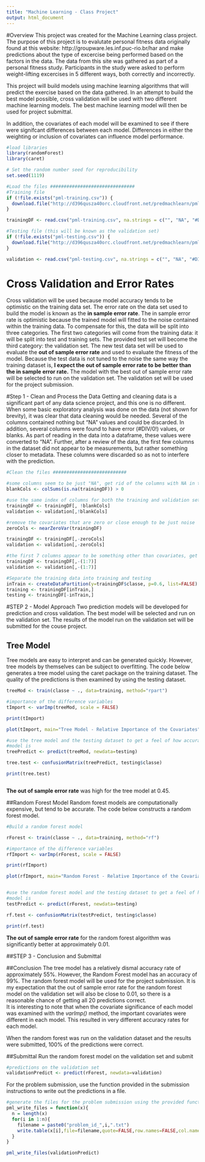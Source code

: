 ```yaml
---
title: "Machine Learning - Class Project"
output: html_document
---
```


#Overview
This project was created for the Machine Learning class project. The purpose of this project is to evalutate personal fitness data
originally found at this website: http://groupware.les.inf.puc-rio.br/har and make predictions about the type of excercise being performed
based on the factors in the data. The data from this site was gathered as part of a personal fitness
study. Participants in the study were asked to perform weight-lifting excercises in 5 different ways, both correctly and incorrectly.  

This project will build models using machine learning algorithms that 
will predict the exercise based on the data gathered. In an attempt to build the best model possible, cross validation will be used
with two different machine learning models. The best machine learning model will then be used for project submittal.

In addition, the covariates of each model will be examined to see if there were signifcant differences between each model.
Differences in either the weighting or inclusion of covariates can influence model performance.  


```r
#load libraries
library(randomForest)
library(caret)

```

```r
# Set the random number seed for reproducibility
set.seed(1119)

#Load the files ###############################
#Training file
if (!file.exists("pml-training.csv")) {
  download.file("http://d396qusza40orc.cloudfront.net/predmachlearn/pml-training.csv", destfile="pml-training.csv")
}

trainingDF <- read.csv("pml-training.csv", na.strings = c("", "NA", "#DIV/0!"))

#Testing file (this will be known as the validation set)
if (!file.exists("pml-testing.csv")) {
  download.file("http://d396qusza40orc.cloudfront.net/predmachlearn/pml-testing.csv", destfile="pml-testing.csv")
}

validation <- read.csv("pml-testing.csv", na.strings = c("", "NA", "#DIV/0!"))

```

# Cross Validation and Error Rates
Cross validation will be used because model accuracy tends to be optimistic on the training data set.
The error rate on the data set used to build the model is known as the **in sample error rate**.
The in sample error rate is optimistic because the trained model will fitted to the noise contained within the training data.
To compensate for this, the data will be split into three categories. The first two categories will come from the training data:
it will be split into test and training sets. The provided test set will become the third category: the validation set. 
The new test data set will be used to evaluate the **out of sample error rate** and used to evaluate the fitness of the model.
Because the test data is not tuned to the noise the same way the training dataset is, **I expect the out of sample error rate to be better than the in sample error rate.**
The model with the best out of sample error rate will be selected to run on the validation set.
The validation set will be used for the project submission.


#Step 1 - Clean and Process the Data
Getting and cleaning data is a significant part of any data science project, and this one is no different. When some basic
exploratory analysis was done on the data (not shown for brevity), it was clear that data cleaning would be needed.
Several of the columns contained nothing but "NA" values and could be discarded. In addition, several columns were found to have
error (#DIV/0!) values, or blanks. As part of reading in the data into a dataframe, these values were converted to "NA".
Further, after a review of the data, the first few columns in the dataset did not appear to be measurements, but rather something
closer to metadata. These columns were discarded so as not to interfere with the prediction.

```{r]}
#Clean the files ###########################

#some columns seem to be just "NA", get rid of the columns with NA in them
blankCols <- colSums(is.na(trainingDF)) > 0

#use the same index of columns for both the training and validation sets so we are consistent
trainingDF <- trainingDF[, !blankCols]
validation <- validation[,!blankCols]

#remove the covariates that are zero or close enough to be just noise
zeroCols <- nearZeroVar(trainingDF)

trainingDF <- trainingDF[,-zeroCols]
validation <- validation[,-zeroCols]

#the first 7 columns appear to be something other than covariates, get rid of them for the analysis
trainingDF <- trainingDF[,-(1:7)]
validation <- validation[,-(1:7)]

#Separate the training data into training and testing
inTrain <- createDataPartition(y=trainingDF$classe, p=0.6, list=FALSE)
training <- trainingDF[inTrain,]
testing <- trainingDF[-inTrain,]


```


#STEP 2 - Model Approach
Two prediction models will be developed for prediction and cross validation. The best model will be selected
and run on the validation set. The results of the model run on the validation set will be submitted for the couse project.  


## Tree Model
Tree models are easy to interpret and can be generated quickly. However, tree models by themselves can be subject to overfitting.
The code below generates a tree model using the caret package on the training dataset. The quality of the predictions is then
examined by using the testing dataset.

```r
treeMod <- train(classe ~ ., data=training, method="rpart")

#importance of the difference variables
tImport <- varImp(treeMod, scale = FALSE)

print(tImport)

plot(tImport, main="Tree Model - Relative Importance of the Covariates", xlab="Value", ylab="Covariate")

#use the tree model and the testing dataset to get a feel of how accurate the constructed
#model is
treePredict <- predict(treeMod, newdata=testing)

tree.test <- confusionMatrix(treePredict, testing$classe)

print(tree.test)



```

**The out of sample error rate** was high for the tree model at 0.45.



##Random Forest Model
Random forest models are computationally expensive, but tend to be accurate. The code below constructs a
random forest model.  


```r
#Build a random forest model

rForest <- train(classe ~ ., data=training, method="rf")

#importance of the difference variables
rfImport <- varImp(rForest, scale = FALSE)

print(rfImport)

plot(rfImport, main="Random Forest - Relative Importance of the Covariates", xlab="Value", ylab="Covariate")


#use the random forest model and the testing dataset to get a feel of how accurate the constructed
#model is
testPredict <- predict(rForest, newdata=testing)

rf.test <- confusionMatrix(testPredict, testing$classe)

print(rf.test)


```
**The out of sample error rate** for the random forest algorithm was significantly better at approximately 0.01.    


##STEP 3 - Conclusion and Submittal

##Conclusion
The tree model has a relatively dismal accuracy rate of approximately 55%. However, the Random Forest model has an accuracy of 
99%. The random forest model will be used for the project submission.  It is my expectation that the out of sample error rate for 
the random forest model
on the validation set will also be close to 0.01, so there is a reasonable chance of getting all 20 predictions correct.  
It is interesting to note that when the covariate significance of each model 
was examined with the *varImp()* method, the important covariates were different in each model. This resulted in very different 
accuracy rates for each model.

When the random forest was run on the validation dataset and the results were submitted, 100% of the predictions were correct.



##Submittal
Run the random forest model on the validation set and submit

```r
#predictions on the validation set
validationPredict <- predict(rForest, newdata=validation)

```

For the problem submission, use the function provided in the submission instructions to write out the predictions in a file.

```r

#generate the files for the problem submission using the provided function
pml_write_files = function(x){
  n = length(x)
  for(i in 1:n){
    filename = paste0("problem_id_",i,".txt")
    write.table(x[i],file=filename,quote=FALSE,row.names=FALSE,col.names=FALSE)
  }
}

pml_write_files(validationPredict)

```


